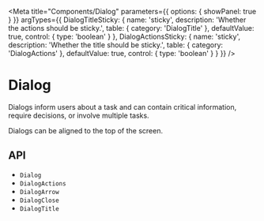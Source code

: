 

<Meta
  title="Components/Dialog"
  parameters={{
    options: { showPanel: true }
  }}
  argTypes={{
    DialogTitleSticky: {
      name: 'sticky',
      description: 'Whether the actions should be sticky.',
      table: {
        category: 'DialogTitle'
      },
      defaultValue: true,
      control: {
        type: 'boolean'
      }
    },
    DialogActionsSticky: {
      name: 'sticky',
      description: 'Whether the title should be sticky.',
      table: {
        category: 'DialogActions'
      },
      defaultValue: true,
      control: {
        type: 'boolean'
      }
    }
  }}
/>

# Dialog

Dialogs inform users about a task and can contain critical information, require decisions, or involve multiple tasks.

<Canvas>
  <Story story={stories.Demo} name="Demo" />
</Canvas>

<ArgsTable story="Demo" />

Dialogs can be aligned to the top of the screen.

<Canvas>
  <Story story={stories.Alignment} name="Alignment" />
</Canvas>

## API

<ul>
  <li>
    <LinkTo kind="components-api-dialog" story="page">
      <code>Dialog</code>
    </LinkTo>
  </li>
  <li>
    <LinkTo kind="components-api-dialogactions" story="page">
      <code>DialogActions</code>
    </LinkTo>
  </li>
  <li>
    <LinkTo kind="components-api-dialogarrow" story="page">
      <code>DialogArrow</code>
    </LinkTo>
  </li>
  <li>
    <LinkTo kind="components-api-dialogclose" story="page">
      <code>DialogClose</code>
    </LinkTo>
  </li>
  <li>
    <LinkTo kind="components-api-dialogtitle" story="page">
      <code>DialogTitle</code>
    </LinkTo>
  </li>
</ul>
